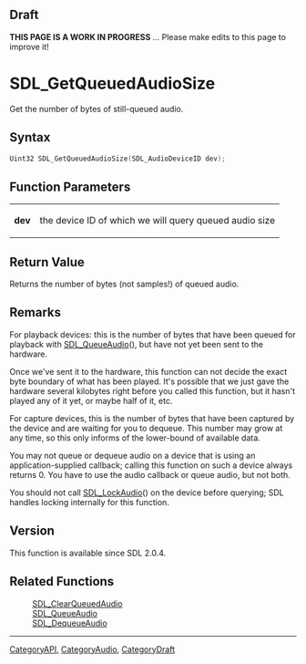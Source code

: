 
== Draft ==

'''THIS PAGE IS A WORK IN PROGRESS''' ... Please make edits to this page to improve it!


<!-- #*^*^*^*^*See https://wiki.libsdl.org/SGFunctions for details on editing this page*^*^*^*^* -->
= SDL_GetQueuedAudioSize =

Get the number of bytes of still-queued audio.

== Syntax ==

<syntaxhighlight lang='c'>
Uint32 SDL_GetQueuedAudioSize(SDL_AudioDeviceID dev);
</syntaxhighlight>

== Function Parameters ==

{|
|'''dev'''
|the device ID of which we will query queued audio size
|}

== Return Value ==

Returns the number of bytes (not samples!) of queued audio.



== Remarks ==

For playback devices: this is the number of bytes that have been queued
for playback with [[SDL_QueueAudio]](), but have not yet been sent to the
hardware.

Once we've sent it to the hardware, this function can not decide the exact
byte boundary of what has been played. It's possible that we just gave the
hardware several kilobytes right before you called this function, but it
hasn't played any of it yet, or maybe half of it, etc.

For capture devices, this is the number of bytes that have been captured by
the device and are waiting for you to dequeue. This number may grow at any
time, so this only informs of the lower-bound of available data.

You may not queue or dequeue audio on a device that is using an
application-supplied callback; calling this function on such a device
always returns 0. You have to use the audio callback or queue audio, but
not both.

You should not call [[SDL_LockAudio]]() on the device before querying; SDL
handles locking internally for this function.

== Version ==

This function is available since SDL 2.0.4.



== Related Functions ==

:[[SDL_ClearQueuedAudio]]
:[[SDL_QueueAudio]]
:[[SDL_DequeueAudio]]

----
[[CategoryAPI]], [[CategoryAudio]], [[CategoryDraft]]
<!-- #See the Style Guide for instructions on editing the footer. -->


